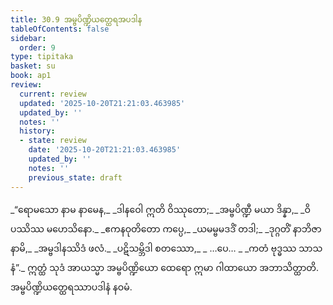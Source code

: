 ```yaml
---
title: 30.9 အမ္ဗပိဏ္ဍိယတ္ထေရအပဒါန
tableOfContents: false
sidebar:
  order: 9
type: tipitaka
basket: su
book: ap1
review:
  current: review
  updated: '2025-10-20T21:21:03.463985'
  updated_by: ''
  notes: ''
  history:
  - state: review
    date: '2025-10-20T21:21:03.463985'
    updated_by: ''
    notes: ''
    previous_state: draft
---
```



<DynamicBreadcrumb />


<ReviewStatus review={frontmatter.review} showDetails={true} />

<HypothesisAnnotation frontmatter={frontmatter} />

<Division number="40" book="ap1" e="ch" v="20" p="280">

<Paragraph number="3413" type="verses" book="ap1">
_“ရောမသော နာမ နာမေန,_  
_ဒါနဝေါ ဣတိ ဝိဿုတော;_  
_အမ္ဗပိဏ္ဍီ မယာ ဒိန္နာ,_  
_ဝိပဿိဿ မဟေသိနော._  

</Paragraph>

</Division>
<Division number="41" book="ap1" e="ch" v="20" p="280">

<Paragraph number="3414" type="verses" book="ap1">
_ဧကနဝုတိတော ကပ္ပေ,_  
_ယမမ္ဗမဒဒိံ တဒါ;_  
_ဒုဂ္ဂတိံ နာဘိဇာနာမိ,_  
_အမ္ဗဒါနဿိဒံ ဖလံ._  

</Paragraph>

</Division>
<Division number="42" book="ap1" e="ch" v="20" p="280">

<Paragraph number="3415" type="verses" book="ap1">
_ပဋိသမ္ဘိဒါ စတဿော,_  
_ …ပေ… _  
_ကတံ ဗုဒ္ဓဿ သာသနံ”._  

</Paragraph>

<Paragraph number="3416" book="ap1">
ဣတ္ထံ သုဒံ အာယသ္မာ အမ္ဗပိဏ္ဍိယော ထေရော ဣမာ ဂါထာယော အဘာသိတ္ထာတိ.

</Paragraph>
</Division>

<Paragraph number="3417" type="center" book="ap1">
အမ္ဗပိဏ္ဍိယတ္ထေရဿာပဒါနံ နဝမံ.
</Paragraph>